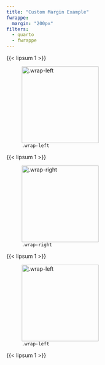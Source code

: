 ```yaml
---
title: "Custom Margin Example"
fwrappe:
  margin: "200px"
filters:
  - quarto
  - fwrappe
---
```


{{< lipsum 1 >}}

![`.wrap-left`](https://live.staticflickr.com/5042/5362356515_9d782e74f6_b.jpg){width=200 .wrap-left}

{{< lipsum 1 >}}

![`.wrap-right`](https://live.staticflickr.com/3116/2295096211_1c641c008e_b.jpg){width=200 .wrap-right}

{{< lipsum 1 >}}

![`.wrap-left`](https://upload.wikimedia.org/wikipedia/commons/9/93/Phaseolus_vulgaris_white_beans%2C_witte_boon.jpg){width=200 .wrap-left}

{{< lipsum 1 >}}
